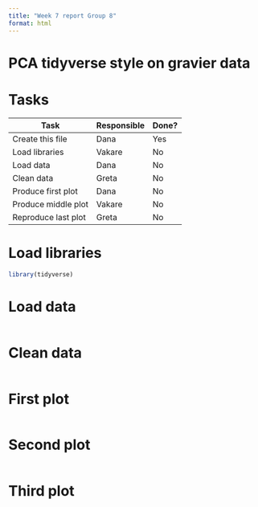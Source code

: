 ```yaml
---
title: "Week 7 report Group 8"
format: html
---
```


# PCA tidyverse style on gravier data

# Tasks

| Task                | Responsible | Done? |
|---------------------|-------------|-------|
| Create this file    | Dana        | Yes   |
| Load libraries      | Vakare      | No    |
| Load data           | Dana        | No    |
| Clean data          | Greta       | No    |
| Produce first plot  | Dana        | No    |
| Produce middle plot | Vakare      | No    |
| Reproduce last plot | Greta       | No    |

# Load libraries

```r
library(tidyverse)
```

# Load data

```r
```

# Clean data

```r
```

# First plot

```r
```

# Second plot

```r
```

# Third plot

```r
```
